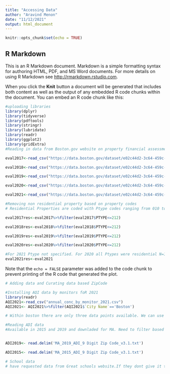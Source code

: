 ```yaml
---
title: "Accessing Data"
author: "Aravind Menon"
date: "11/12/2021"
output: html_document
---
```


```r
knitr::opts_chunk$set(echo = TRUE)
```

## R Markdown

This is an R Markdown document. Markdown is a simple formatting syntax for authoring HTML, PDF, and MS Word documents. For more details on using R Markdown see <http://rmarkdown.rstudio.com>.

When you click the **Knit** button a document will be generated that includes both content as well as the output of any embedded R code chunks within the document. You can embed an R code chunk like this:

```r
#uploading libraries
library(dplyr)
library(tidyverse)
library(pdftools)
library(stringr)
library(lubridate)
library(readr)
library(ggplot2)
library(gridExtra)
#Reading in data from Boston.gov website on property financial assessment for years 2017 to 2021

eval2017<-read_csv("https://data.boston.gov/dataset/e02c44d2-3c64-459c-8fe2-e1ce5f38a035/resource/062fc6fa-b5ff-4270-86cf-202225e40858/download/property-assessment-fy2017.csv")

eval2018<-read_csv("https://data.boston.gov/dataset/e02c44d2-3c64-459c-8fe2-e1ce5f38a035/resource/fd351943-c2c6-4630-992d-3f895360febd/download/ast2018full.csv")

eval2019<-read_csv("https://data.boston.gov/dataset/e02c44d2-3c64-459c-8fe2-e1ce5f38a035/resource/695a8596-5458-442b-a017-7cd72471aade/download/fy19fullpropassess.csv")

eval2020<-read_csv("https://data.boston.gov/dataset/e02c44d2-3c64-459c-8fe2-e1ce5f38a035/resource/8de4e3a0-c1d2-47cb-8202-98b9cbe3bd04/download/data2020-full.csv")

eval2021<-read_csv("https://data.boston.gov/dataset/e02c44d2-3c64-459c-8fe2-e1ce5f38a035/resource/c4b7331e-e213-45a5-adda-052e4dd31d41/download/data2021-full.csv")


```


```r
#Removing non residential property based on property codes
# Residential Properties are coded with Ptype codes ranging from 010 to 211

eval2017res<-eval2017%>%filter(eval2017$PTYPE<=212)

eval2018res<-eval2018%>%filter(eval2018$PTYPE<=212)

eval2019res<-eval2019%>%filter(eval2019$PTYPE<=212)

eval2020res<-eval2020%>%filter(eval2020$PTYPE<=212)

#For 2021 Ptype not specified. For 2020 all Ptypes were residential N=175052
eval2021res<-eval2021
```

Note that the `echo = FALSE` parameter was added to the code chunk to prevent printing of the R code that generated the plot.

```r
# Adding data and Curating data based ZipCode

#Installing AQI data by monitors foR 2021
library(readr)
AQI2021<-read_csv("annual_conc_by_monitor_2021.csv")
AQI2021<- AQI2021%>%filter(AQI2021$`City Name`=='Boston')

# Within boston there are only three data points available. We can use that for longitudingal change. Not sure if we can use this for comparing neighbourhood. We will have to reverse geocode the point to zipcode. The three points are in Kenmore, Harrison Ave and Dorchester(near andrew square) 


```


```r

#Reading ADI data
#Available in 2015 and 2019 and downladed for MA. Need to filter based on the Zipcodes that we are looking at. 


ADI2019<- read.delim('MA_2019_ADI_9 Digit Zip Code_v3.1.txt')

ADI2015<- read.delim('MA_2015_ADI_9 Digit Zip Code_v3.1.txt')

```

```r
# School data
# have requested data from Great schools website.If they dont give it to us, then whe will have to web scrape using this web address https://www.greatschools.org/search/search.page?page=4&q=boston&sort=rating&tableView=Academic&view=table


```

